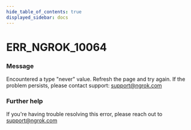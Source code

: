 ```yaml
---
hide_table_of_contents: true
displayed_sidebar: docs
---
```



# ERR_NGROK_10064

### Message

Encountered a type "never" value. Refresh the page and try again. If the problem persists, please contact support: support@ngrok.com

<ErrorDetails error="err_ngrok_10064" />

### Further help

If you're having trouble resolving this error, please reach out to [support@ngrok.com](mailto:support@ngrok.com?subject=Help%20with%20ERR_NGROK_10064)
